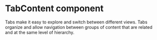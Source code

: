 
<Meta title="Components/Interface/TabContent/Overview" />

<style>{`

`}</style>

# TabContent component

Tabs make it easy to explore and switch between different views.
Tabs organize and allow navigation between groups of content that are related and at the same level of hierarchy.

<Story id="components-interface-tabcontent--default" />

